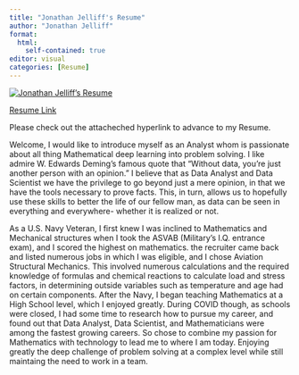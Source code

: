 ```yaml
---
title: "Jonathan Jelliff's Resume"
author: "Jonathan Jelliff"
format: 
  html:
    self-contained: true
editor: visual
categories: [Resume]
---
```


[![Jonathan Jelliff's Resume](resume.jpg)](https://www.dropbox.com/scl/fi/43uazo3iy3gyjypnhsdeo/resume.jpg?rlkey=pze5bk7efh0ljgyexw1l6u3yt&dl=0)

[Resume Link](https://www.dropbox.com/scl/fi/43uazo3iy3gyjypnhsdeo/resume.jpg?rlkey=pze5bk7efh0ljgyexw1l6u3yt&dl=0)

Please check out the attacheched hyperlink to advance to my Resume.

Welcome, I would like to introduce myself as an Analyst whom is passionate about all thing Mathematical deep learning into problem solving. I like admire W. Edwards Deming's famous quote that "Without data, you're just another person with an opinion." I believe that as Data Analyst and Data Scientist we have the privilege to go beyond just a mere opinion, in that we have the tools necessary to prove facts. This, in turn, allows us to hopefully use these skills to better the life of our fellow man, as data can be seen in everything and everywhere- whether it is realized or not.

As a U.S. Navy Veteran, I first knew I was inclined to Mathematics and Mechanical structures when I took the ASVAB (Military's I.Q. entrance exam), and I scored the highest on mathematics. the recruiter came back and listed numerous jobs in which I was eligible, and I chose Aviation Structural Mechanics. This involved numerous calculations and the required knowledge of formulas and chemical reactions to calculate load and stress factors, in determining outside variables such as temperature and age had on certain components. After the Navy, I began teaching Mathematics at a High School level, which I enjoyed greatly. During COVID though, as schools were closed, I had some time to research how to pursue my career, and found out that Data Analyst, Data Scientist, and Mathematicians were among the fastest growing careers. So chose to combine my passion for Mathematics with technology to lead me to where I am today. Enjoying greatly the deep challenge of problem solving at a complex level while still maintaing the need to work in a team.
